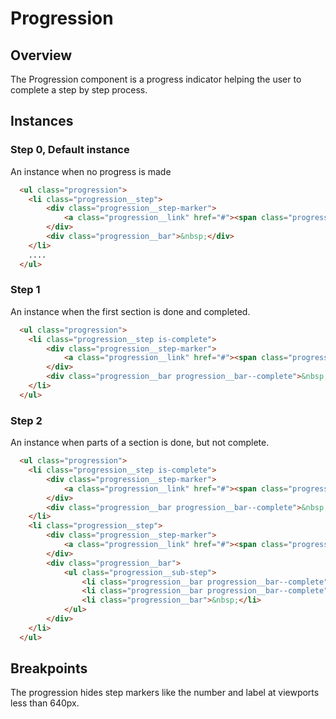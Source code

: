 
# Progression

## Overview

The Progression component is a progress indicator helping the user to complete a step by step process.

## Instances

### Step 0, Default instance

An instance when no progress is made

<Preview withToolbar>
  <Story height="350px" id="components-progression--progression" />
</Preview>

```html
  <ul class="progression">
    <li class="progression__step">
        <div class="progression__step-marker">
            <a class="progression__link" href="#"><span class="progression__step-number">1</span> <span class="progression__step-label">Step 1</span></a>
        </div>
        <div class="progression__bar">&nbsp;</div>
    </li>
    ....
  </ul>
```

### Step 1

An instance when the first section is done and completed.

<Preview withToolbar>
  <Story height="350px" id="components-progression--progression-step-1" />
</Preview>

```html
  <ul class="progression">
    <li class="progression__step is-complete">
        <div class="progression__step-marker">
            <a class="progression__link" href="#"><span class="progression__step-number">1</span> <span class="progression__step-label">Step 1</span></a>
        </div>
        <div class="progression__bar progression__bar--complete">&nbsp;</div>
    </li>
  </ul>
```

### Step 2

An instance when parts of a section is done, but not complete.

<Preview withToolbar>
  <Story height="350px" id="components-progression--progression-step-2" />
</Preview>

```html
  <ul class="progression">
    <li class="progression__step is-complete">
        <div class="progression__step-marker">
            <a class="progression__link" href="#"><span class="progression__step-number">1</span> <span class="progression__step-label">Step 1</span></a>
        </div>
        <div class="progression__bar progression__bar--complete">&nbsp;</div>
    </li>
    <li class="progression__step">
        <div class="progression__step-marker">
            <a class="progression__link" href="#"><span class="progression__step-number">2</span> <span class="progression__step-label">Step 2</span></a>
        </div>
        <div class="progression__bar">
            <ul class="progression__sub-step">
                <li class="progression__bar progression__bar--complete">&nbsp;</li>
                <li class="progression__bar progression__bar--complete">&nbsp;</li>
                <li class="progression__bar">&nbsp;</li>
            </ul>
        </div>
    </li>
  </ul>
```

## Breakpoints

The progression hides step markers like the number and label at viewports less than 640px.